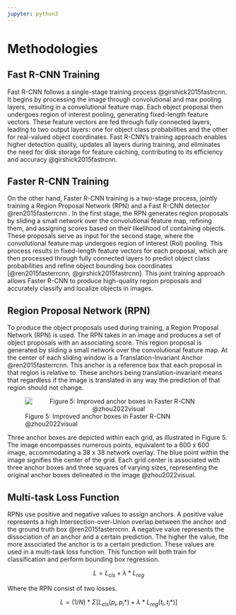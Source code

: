 ```yaml
---
jupyter: python3
---
```


# Methodologies

## Fast R-CNN Training

Fast R-CNN follows a single-stage training process @girshick2015fastrcnn. It begins by processing the image through convolutional and max pooling layers, resulting in a convolutional feature map. Each object proposal then undergoes region of interest pooling, generating fixed-length feature vectors. These feature vectors are fed through fully connected layers, leading to two output layers: one for object class probabilities and the other for real-valued object coordinates. Fast R-CNN's training approach enables higher detection quality, updates all layers during training, and eliminates the need for disk storage for feature caching, contributing to its efficiency and accuracy @girshick2015fastrcnn.

## Faster R-CNN Training

On the other hand, Faster R-CNN training is a two-stage process, jointly training a Region Proposal Network (RPN) and a Fast R-CNN detector @ren2015fasterrcnn . In the first stage, the RPN generates region proposals by sliding a small network over the convolutional feature map, refining them, and assigning scores based on their likelihood of containing objects. These proposals serve as input for the second stage, where the convolutional feature map undergoes region of interest (RoI) pooling. This process results in fixed-length feature vectors for each proposal, which are then processed through fully connected layers to predict object class probabilities and refine object bounding box coordinates [@ren2015fasterrcnn, @girshick2015fastrcnn]. This joint training approach allows Faster R-CNN to produce high-quality region proposals and accurately classify and localize objects in images.

## Region Proposal Network (RPN)

To produce the object proposals used during training, a Region Proposal Network (RPN) is used. The RPN takes in an image and produces a set of object proposals with an associating score. This region proposal is generated by sliding a small network over the convolutional feature map. At the center of each sliding window is a Translation-Invariant Anchor @ren2015fasterrcnn. This anchor is a reference box that each proposal in that region is relative to. These anchors being translation-invariant means that regardless if the image is translated in any way the prediction of that region should not change.

![Figure 5: Improved anchor boxes in Faster R-CNN @zhou2022visual](images/methods/Faster-RCNN-anchor-boxes.png){style="text-align: center;" fig-alt="Improved anchor boxes in Faster R-CNN" fig-align="center"}

Three anchor boxes are depicted within each grid, as illustrated in Figure 5. The image encompasses numerous points, equivalent to a 600 x 600 image, accommodating a 38 x 38 network overlay. The blue point within the image signifies the center of the grid. Each grid center is associated with three anchor boxes and three squares of varying sizes, representing the original anchor boxes delineated in the image @zhou2022visual.

## Multi-task Loss Function

RPNs use positive and negative values to assign anchors. A positive value represents a high Intersection-over-Union overlap between the anchor and the ground truth box @ren2015fasterrcnn. A negative value represents the dissociation of an anchor and a certain prediction. The higher the value, the more associated the anchor is to a certain prediction. These values are used in a multi-task loss function. This function will both train for classification and perform bounding box regression.

$$
L = L_{cls} + λ * L_{reg}
$$

Where the RPN consist of two losses.

$$
L = (1/N) * Σ[L_{cls}(p_i, p_i*) + λ * L_{reg}(t_i, t_i*)]
$$
